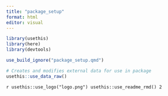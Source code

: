 ```yaml
---
title: "package_setup"
format: html
editor: visual
---
```


```r
library(usethis)
library(here)
library(devtools)
```

```r
use_build_ignore("package_setup.qmd")
```

```r
# Creates and modifies external data for use in package
usethis::use_data_raw()
```

```r
usethis::use_logo("logo.png")
usethis::use_readme_rmd()
2```


